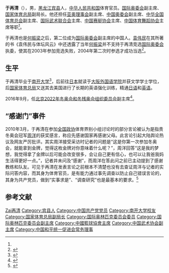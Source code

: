 {{NoteTA|T=zh-hans:于再清; zh-hant:于再清;
|1=zh-hans:于再清; zh-hant:于再清;}}
{{Infobox Officeholder
|name              = 于再清
|image             = 2018-10-15 Victory ceremony (Diving Girls 3m springboard) at 2018 Summer Youth Olympics by Sandro Halank–004.jpg
|office            = [[国际奥委会|国际奥委会]]副主席
|predecessor       = [[古尼拉·林德伯格|古尼拉·林德伯格]]
|term_start        = 2008年8月8日
|birth_date        = {{Birth date and age|1951|4|26}}
|birth_place       = {{PRC}}[[黑龙江省|黑龙江省]][[宾县|宾县]]
|nationality       = {{PRC}}
|alma_mater        = [[南开大学|南开大学]]<br/>[[大阪外国语学院|大阪外国语学院]]
}}

'''于再清'''（{{bd|1951年|4月26日|||Y于}}），男，[[黑龙江省|黑龙江]][[宾县|宾县]]人，[[中华人民共和国|中华人民共和国]]体育官员。[[国际奥委会|国际奥委会]]副主席、[[国家体育总局|国家体育总局]]副局长。他还担任[[亚奥理事会|亚奥理事会]]副主席、[[中国奥委会|中国奥委会]]副主席、[[中华全国体育总会|中华全国体育总会]]副主席、[[国际武术联合会|国际武术联合会]]主席、[[中国赛艇协会|中国赛艇协会]]主席、[[中国体育舞蹈协会|中国体育舞蹈协会]]主席等职<ref name="bj" />。

于再清也是[[何振梁|何振梁]]之后，第二位成为[[国际奥委会|国际奥委会]]副主席的中国人。[[袁伟民|袁伟民]]在其所著的书《袁伟民与体坛风云》中还透露了当年[[何振梁|何振梁]]并不支持于再清竞选[[国际奥委会|国际奥委会]]执委，使其在2003年参加竞选失败，2004年第二次时参选才成功当选<ref>{{cite web|url=http://sports.people.com.cn/GB/22155/22159/10196886.html|title=袁伟民暗批何振梁详情披露:别炒作让历史接近事实|publisher=人民网|accessdate=2010-03-08|archive-date=2020-04-07|archive-url=https://web.archive.org/web/20200407195309/http://sports.people.com.cn/GB/22155/22159/10196886.html|dead-url=no}}</ref>。

== 生平 ==
于再清毕业于[[南开大学|南开大学]]<ref name="bj">{{cite web|url=http://www.beijing2008.cn/bocog/executive/n214047711.shtml|title=于再清|publisher=北京奥组委|accessdate=2010-03-08|deadurl=yes|archiveurl=https://web.archive.org/web/20101203085117/http://www.beijing2008.cn/bocog/executive/n214047711.shtml|archivedate=2010-12-03}}</ref>，后前往[[日本|日本]]就读于[[大阪外国语学院|大阪外国语学院]]并获文学学士学位，后[[国家体育总局|国家体育总局]]又送其去美国进行了长期的英语强化训练，精通[[日语|日语]]和[[英语|英语]]。

2016年9月，任[[北京2022年冬奥会和冬残奥会组织委员会|北京2022年冬奥会和冬残奥会组织委员会]]副主席<ref>{{cite web|accessdate=2016-09-12|url=http://www.thepaper.cn/newsDetail_forward_1528653|title=国务院任免国家工作人员：刘正荣、张宿堂任新华通讯社副社长|publisher=澎湃新闻|archive-date=2016-09-14|archive-url=https://web.archive.org/web/20160914073353/http://www.thepaper.cn/newsDetail_forward_1528653|dead-url=no}}</ref>。

==“感谢门”事件 ==
2010年3月，于再清在参加[[全国政协|全国政协]]体育界别小组讨论时的部分言论被认为是指责冬奥会冠军[[周洋|周洋]]的获奖感言，称应先感谢国家再感谢父母。此言论引起大陆舆论热议及网友严厉批评。其实周洋接受采访时记者的问题是“这是你第一次参加冬奥会，就能拿到金牌，觉得这枚金牌对你意味着什么呢？”，周洋回答“这是我的梦想，我觉得拿了金牌以后可能会改变很多，会让自己更有信心，也可以让我爸我妈生活得更好一点。”，记者并未问及“感谢”，而周洋在答此问之前已主动提到了感谢教练和队友。可见于再清在发表言论之前根本不清楚也没有去查证周洋与记者的实际问答内容，而其身为体育官员，是有能力通过事先调查以防止自己错误言论的，其身为共产党员，做到“实事求是”、“调查研究”也是最基本的要求。<ref>{{cite web|url=http://sports.163.com/10/0308/07/6183QOHL0005452P.html|title=体育总局副局长批冬奥冠军:应先谢国家再谢父母|publisher=网易|accessdate=2010-03-08|archive-url=https://web.archive.org/web/20100311205029/http://sports.163.com/10/0308/07/6183QOHL0005452P.html|archive-date=2010-03-11|dead-url=yes}}</ref>

== 参考文献 ==
{{Reflist}}

{{Navboxes 
| title  = 于再清在[[中国武术协会|中国武术协会]]的职务
| list1  =
{{中国武术协会第五届委员会}}
}}
{{Navboxes 
| title  = 于再清在[[中国和平统一促进会|中国和平统一促进会]]的职务
| list1  =
{{中国和平统一促进会第八届理事会}}
}}

{{Authority control}}
{{DEFAULTSORT:Yu于}}
[[Category:于姓|Zai再清]]
[[Category:宾县人|Category:宾县人]]
[[Category:中国共产党党员|Category:中国共产党党员]]
[[Category:南开大学校友|Category:南开大学校友]]
[[Category:国家体育总局副局长|Category:国家体育总局副局长]]
[[Category:国际奥林匹克委员会委员|Category:国际奥林匹克委员会委员]]
[[Category:国际奥林匹克委员会副主席|Category:国际奥林匹克委员会副主席]]
[[Category:中國籃球協會主席|Category:中國籃球協會主席]]
[[Category:中国武术协会副主席|Category:中国武术协会副主席]]
[[Category:中国和平统一促进会常务理事|Category:中国和平统一促进会常务理事]]